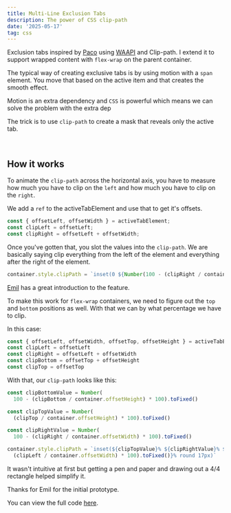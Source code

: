 ```yaml
---
title: Multi-Line Exclusion Tabs
description: The power of CSS clip-path
date: '2025-05-17'
tag: css
---
```


Exclusion tabs inspired by [Paco](https://paco.me/craft/tabs) using [WAAPI](https://developer.mozilla.org/en-US/docs/Web/API/Web_Animations_API) and Clip-path. I extend it to support wrapped content with `flex-wrap` on the parent container.

The typical way of creating exclusive tabs is by using motion with a  `span` element. You move that based on the active item and that creates the smooth effect.

Motion is an extra dependency and `CSS` is powerful which means we can solve the problem with the extra dep

The trick is to use `clip-path` to create a mask that reveals only the active tab.

<br />

<CraftContainer className="bg-white">
  <Tabs />
</CraftContainer>

## How it works

To animate the `clip-path` across the horizontal axis, you have to measure how much you have to clip on the `left` and how much you have to clip on the `right`.

We add a `ref` to the activeTabElement and use that to get it's offsets.

```typescript
const { offsetLeft, offsetWidth } = activeTabElement;
const clipLeft = offsetLeft;
const clipRight = offsetLeft + offsetWidth;
```

Once you've gotten that, you slot the values into the `clip-path`. We are basically saying clip everything from the left of the element and everything after the right of the element.

```typescript
container.style.clipPath = `inset(0 ${Number(100 - (clipRight / container.offsetWidth) * 100).toFixed()}% 0 ${Number((clipLeft / container.offsetWidth) * 100).toFixed()}% round 17px)`;
```

[Emil](https://emilkowal.ski/ui/the-magic-of-clip-path) has a great introduction to the feature.

To make this work for `flex-wrap` containers, we need to figure out the `top` and `bottom` positions as well. With that we can by what percentage we have to clip.

In this case:

```typescript
const { offsetLeft, offsetWidth, offsetTop, offsetHeight } = activeTabElement
const clipLeft = offsetLeft
const clipRight = offsetLeft + offsetWidth
const clipBottom = offsetTop + offsetHeight
const clipTop = offsetTop
```

With that, our `clip-path` looks like this:

```typescript
const clipBottomValue = Number(
  100 - (clipBottom / container.offsetHeight) * 100).toFixed()

const clipTopValue = Number(
  (clipTop / container.offsetHeight) * 100).toFixed()

const clipRightValue = Number(
  100 - (clipRight / container.offsetWidth) * 100).toFixed()

container.style.clipPath = `inset(${clipTopValue}% ${clipRightValue}% ${clipBottomValue}% ${Number(
  (clipLeft / container.offsetWidth) * 100).toFixed()}% round 17px)`
```

It wasn't intuitive at first but getting a pen and paper and drawing out a 4/4 rectangle helped simplify it.

Thanks for Emil for the initial prototype.

You can view the full code [here](https://github.com/adeleke5140/portfolio-v2/blob/17b4541917bf003214c0695bae209ba953f6a837/src/components/craft/exclusion-tabs/tabs.tsx).
